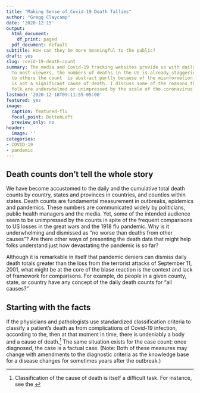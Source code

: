 ```yaml
---
title: "Making Sense of Covid-19 Death Tallies"
author: "Gregg Claycamp"
date: '2020-12-15'
output:
  html_document:
    df_print: paged
  pdf_document: default
subtitle: How can they be more meaningful to the public?
draft: yes
slug: covid-19-death-count
summary: The media and Covid-19 tracking websites provide us with daily death counts.
  To most viewers, the numbers of deaths in the US is already staggering; however,
  to others the count  is abstract partly because of the misnformation that Covid-19
  is not a significant cause of death. I discuss some of the reasons that everyday
  folk are underwhelmed or unimpressed by the scale of the coronavirus pandemic.
lastmod: '2020-12-18T09:11:55-05:00'
featured: yes
image:
  caption: featured-flu
  focal_point: BottomLeft
  preview_only: no
header:
  image: ''
categories:
- COVID-19
- pandemic
---
```

## Death counts don't tell the whole story   

We have become accustomed to the daily and the cumulative total death counts by country, states and provinces in countries, and counties within states. Death counts are fundamental measurement in outbreaks, epidemics and pandemics. These numbers are communicated widely by politicians, public health managers and the media. Yet, some of the intended audience seem to be unimpressed by the counts in spite of the frequent comparisons to US losses in the great wars and the 1918 flu pandemic. Why is it underwhelming and dismissed as "no worse than deaths from other causes"? Are there other ways of presenting the death data that might help folks understand just how devastating the pandemic is so far? 

Although it is remarkable in itself that pandemic deniers can dismiss daily death totals greater than the loss from the terrorist attacks of September 11, 2001, what might be at the core of the blase reaction is the context and lack of framework for comparisons. For example, do people in a given county, state, or country have any concept of the daily death counts for "all causes?"    


## Starting with the facts    
If the physicians and pathologists use standardized classification criteria to classify a patient's death as from complications of Covid-19 infection, according to the, then at that moment in time, there is undeniably a body and a cause of death.^[Classification of the cause of death is itself a difficult task. For instance, see the  ]  The same situation exists for the case count: once diagnosed, the case is a factual case. (Note: Both of these measures may change with amendments to the diagnostic criteria as the knowledge base for a disease changes for sometimes years after the outbreak.) 


